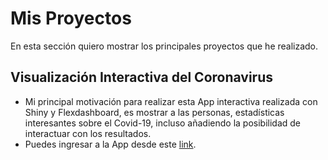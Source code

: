 # Mis Proyectos

En esta sección quiero mostrar los principales proyectos que he realizado.

## Visualización Interactiva del Coronavirus

* Mi principal motivación para realizar esta App interactiva realizada con Shiny y Flexdashboard, es mostrar a las personas, estadísticas interesantes sobre el Covid-19, incluso añadiendo la posibilidad de interactuar con los resultados.
* Puedes ingresar a la App desde este [link](https://estebanr.shinyapps.io/covid-interactive-exploration/).
